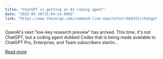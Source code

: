 ```yaml
---
title: "ChatGPT is getting an AI coding agent"
date: "2025-05-16T15:04:14.000Z"
link: "https://www.theverge.com/command-line-newsletter/668251/chatgpt-is-getting-an-ai-coding-agent"
---
```


OpenAI's next "low-key research preview" has arrived.
This time, it's not ChatGPT, but a coding agent dubbed Codex that is being made available to ChatGPT Pro, Enterprise, and Team subscribers startin...

[Read more](https://www.theverge.com/command-line-newsletter/668251/chatgpt-is-getting-an-ai-coding-agent)
